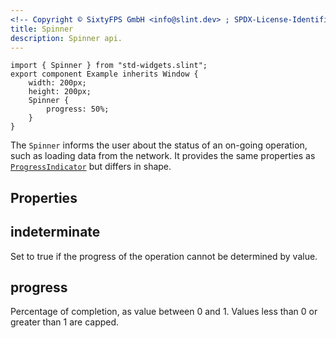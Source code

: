 ```yaml
---
<!-- Copyright © SixtyFPS GmbH <info@slint.dev> ; SPDX-License-Identifier: MIT -->
title: Spinner
description: Spinner api.
---
```



<CodeSnippetMD imagePath="/src/assets/generated/std-widgets-spinner.png"  imageWidth="200" imageHeight="200"  imageAlt='std-widgets spinner example'>

```slint playground
import { Spinner } from "std-widgets.slint";
export component Example inherits Window {
    width: 200px;
    height: 200px;
    Spinner {
        progress: 50%;
    }
}
```
</CodeSnippetMD>

The `Spinner` informs the user about the status of an on-going operation, such as loading data from the network. It provides the same properties as
[`ProgressIndicator`](/master/docs/slint/reference/std-widgets/progressindicator/) but differs in shape.

## Properties

## indeterminate
<SlintProperty typeName="bool" propName="indeterminate" default="false" >
Set to true if the progress of the operation cannot be determined by value.
</SlintProperty>

## progress
<SlintProperty typeName="float" propName="progress" default="0" >
Percentage of completion, as value between 0 and 1. Values less than 0 or greater than 1 are capped.
</SlintProperty>
